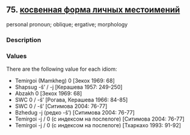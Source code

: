 ## 75. <a href =  'https://agricolamz.github.io/The_Circassian_Isoglosses_Database/75.html' target='_blank'>косвенная форма личных местоимений</a>
personal pronoun; oblique; ergative; morphology

### Description



### Values
There are the following value for each idiom:

* Temirgoi (Mamkheg) 0 [Зекох 1969: 68] 
* Shapsug  -š' / -j [Керашева 1957: 249-250] 
* Abzakh  0 [Зекох 1969: 68] 
* SWC  0 / -š' [Рогава, Керашева 1966: 84-85] 
* SWC  0 / -š' [Ситимова 2004: 76-77] 
* Bzhedug  -j (редко -š') [Ситимова 2004: 76-77] 
* Temirgoi  -j / 0 (с индексом на послелоге) [Ситимова 2004: 76-77] 
* Temirgoi  -j / 0 (с индексом на послелоге) [Тхаркахо 1993: 91-92] 

